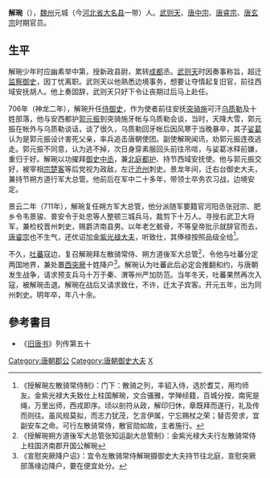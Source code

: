 '''解琬'''（{{bd|？||718年|}}），[[魏州|魏州]]元城（今[[河北省|河北省]][[大名县|大名县]]一带）人。[[武则天|武则天]]、[[唐中宗|唐中宗]]、[[唐睿宗|唐睿宗]]、[[唐玄宗|唐玄宗]]时期官员。

==生平==
解琬少年时应幽素举中第，授新政县尉，累转[[成都|成都]]丞。[[武则天|武则天]]时因奏事称旨，超迁[[监察御史|监察御史]]，因丁忧离职。武则天以他熟悉边境事务，想要让夺情起复旧官，前往西域安抚胡人。他上奏固辞，武则天只好下令让丧期过后马上赴任。

706年（神龙二年），解琬升任[[侍御史|侍御史]]，作为使者前往安抚[[突骑施|突骑施]]可汗[[乌质勒|乌质勒]]及十姓部落，他与安西都护[[郭元振|郭元振]]到突骑施牙帐与乌质勒会谈，当时，天降大雪，郭元振在帐外与乌质勒谈话，谈了很久，乌质勒回牙帐后因风寒于当晚暴卒，其子[[娑葛|娑葛]]认为是郭元振设计害死父亲，率兵追击唐朝使团。副使解琬闻讯，劝郭元振连夜逃走。郭元振不同意，认为逃不掉，次日身穿素服回头前往吊唁，与娑葛冰释前嫌，重归于好。解琬以功擢拜[[御史中丞|御史中丞]]，兼[[北庭都护府|北庭都护]]、持节西域安抚使。他与郭元振交好，被宰相[[宗楚客|宗楚客]]等后党视为政敌，左迁[[沧州|沧州]]刺史。景龙年间，迁右台御史大夫，兼持节朔方道行军大总管。他前后在军中二十多年，带领士卒务农习战，边境安定。

景云二年（711年），解琬复任朔方军大总管，他分派随军要籍官河阳丞张冠宗、肥乡令韦景骏、普安令于处忠等人整顿三城兵马，裁剪下十万人。寻授右武卫大将军，兼检校晋州刺史，赐爵济南县男。以年老乞骸骨，不等皇帝批示就辞官而去，[[唐睿宗|唐睿宗]]也不生气，还优诏加[[金紫光禄大夫|金紫光禄大夫]]，听致仕，其俸禄按照品级全给<ref>《授解琬左散骑常侍制》：门下：散骑之列，丰貂入侍，选於耆艾，用均师友。金紫光禄大夫致仕上柱国解琬，文合骚雅，学殚经籍，百城分按，南宪是绳，万里出师，西戎即序。顷以剖符从政，解印归休，章既拜而遂行，礼及传而则往。虽风规莫拟，而志力犹茂，乞言伊属，宁忘赐杖之荣；替否旁求，宜副安车之命。可行左散骑常侍，散官勋如故，主者施行。</ref>。

不久，[[吐蕃|吐蕃]]寇边，复召解琬拜左散骑常侍、朔方道後军大总管<ref>《授解琬朔方道後军大总管张知运副大总管制》：金紫光禄大夫行左散骑常侍上柱国济南郡开国公解琬</ref>，令他与吐蕃分定两国地界，兼处置[[西突厥|西突厥]]十姓降户<ref>《宣慰突厥降户诏》：宜令左散骑常侍解琬摄御史大夫持节往北庭，宣慰突厥部落缘边降户，要在便宜处分。</ref>。解琬认为吐蕃此后必定会推翻和约，与唐朝发生战争，请求预支兵马十万于秦、渭等州严加防范。当年冬天，吐蕃果然再次入寇，被解琬击退。解琬在战后又请求致仕，不许，迁太子宾客。开元五年，出为同州刺史。明年卒，年八十余。

==參考書目==
{{reflist}}
* 《[[旧唐书|旧唐书]]》列传第五十

{{DEFAULTSORT:Y}}
[[Category:唐朝郡公|Category:唐朝郡公]]
[[Category:唐朝御史大夫|Category:唐朝御史大夫]]
[[Category:朔方道大总管|X]]